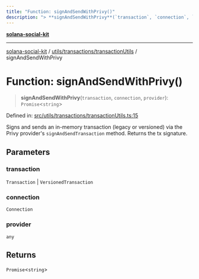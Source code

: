 ```yaml
---
title: "Function: signAndSendWithPrivy()"
description: "> **signAndSendWithPrivy**(`transaction`, `connection`, `provider`): `Promise`\<`string`\>"
---
```


[**solana-social-kit**](../../../../README.mdx)

***

[solana-social-kit](../../../../README.mdx) / [utils/transactions/transactionUtils](../README.mdx) / signAndSendWithPrivy

# Function: signAndSendWithPrivy()

> **signAndSendWithPrivy**(`transaction`, `connection`, `provider`): `Promise`\<`string`\>

Defined in: [src/utils/transactions/transactionUtils.ts:15](https://github.com/SendArcade/solana-social-starter/blob/bd4b3556b8f469c27ebb06f4df65b3a36b43ba3b/src/utils/transactions/transactionUtils.ts#L15)

Signs and sends an in-memory transaction (legacy or versioned) via the
Privy provider's `signAndSendTransaction` method. Returns the tx signature.

## Parameters

### transaction

`Transaction` | `VersionedTransaction`

### connection

`Connection`

### provider

`any`

## Returns

`Promise`\<`string`\>
